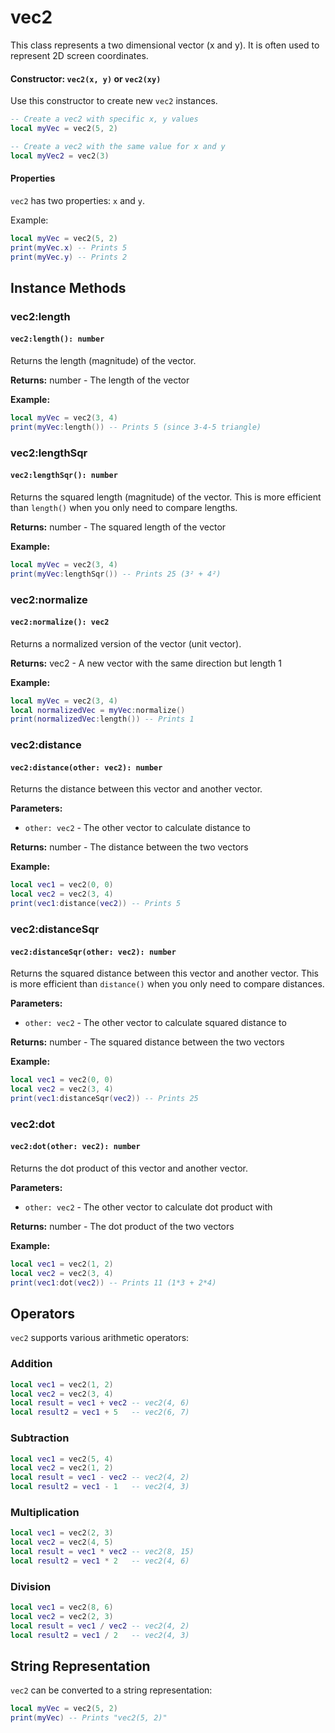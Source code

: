 # vec2

This class represents a two dimensional vector (x and y). It is often used to represent 2D screen coordinates.

#### Constructor: `vec2(x, y)` or `vec2(xy)`

Use this constructor to create new `vec2` instances.

```lua
-- Create a vec2 with specific x, y values
local myVec = vec2(5, 2)

-- Create a vec2 with the same value for x and y
local myVec2 = vec2(3)
```

#### Properties

`vec2` has two properties: `x` and `y`.

Example:
```lua
local myVec = vec2(5, 2)
print(myVec.x) -- Prints 5
print(myVec.y) -- Prints 2
```

## Instance Methods

### vec2:length

#### `vec2:length(): number`

Returns the length (magnitude) of the vector.

**Returns:** number - The length of the vector

**Example:**
```lua
local myVec = vec2(3, 4)
print(myVec:length()) -- Prints 5 (since 3-4-5 triangle)
```

### vec2:lengthSqr

#### `vec2:lengthSqr(): number`

Returns the squared length (magnitude) of the vector. This is more efficient than `length()` when you only need to compare lengths.

**Returns:** number - The squared length of the vector

**Example:**
```lua
local myVec = vec2(3, 4)
print(myVec:lengthSqr()) -- Prints 25 (3² + 4²)
```

### vec2:normalize

#### `vec2:normalize(): vec2`

Returns a normalized version of the vector (unit vector).

**Returns:** vec2 - A new vector with the same direction but length 1

**Example:**
```lua
local myVec = vec2(3, 4)
local normalizedVec = myVec:normalize()
print(normalizedVec:length()) -- Prints 1
```

### vec2:distance

#### `vec2:distance(other: vec2): number`

Returns the distance between this vector and another vector.

**Parameters:**
- `other: vec2` - The other vector to calculate distance to

**Returns:** number - The distance between the two vectors

**Example:**
```lua
local vec1 = vec2(0, 0)
local vec2 = vec2(3, 4)
print(vec1:distance(vec2)) -- Prints 5
```

### vec2:distanceSqr

#### `vec2:distanceSqr(other: vec2): number`

Returns the squared distance between this vector and another vector. This is more efficient than `distance()` when you only need to compare distances.

**Parameters:**
- `other: vec2` - The other vector to calculate squared distance to

**Returns:** number - The squared distance between the two vectors

**Example:**
```lua
local vec1 = vec2(0, 0)
local vec2 = vec2(3, 4)
print(vec1:distanceSqr(vec2)) -- Prints 25
```

### vec2:dot

#### `vec2:dot(other: vec2): number`

Returns the dot product of this vector and another vector.

**Parameters:**
- `other: vec2` - The other vector to calculate dot product with

**Returns:** number - The dot product of the two vectors

**Example:**
```lua
local vec1 = vec2(1, 2)
local vec2 = vec2(3, 4)
print(vec1:dot(vec2)) -- Prints 11 (1*3 + 2*4)
```

## Operators

`vec2` supports various arithmetic operators:

### Addition

```lua
local vec1 = vec2(1, 2)
local vec2 = vec2(3, 4)
local result = vec1 + vec2 -- vec2(4, 6)
local result2 = vec1 + 5   -- vec2(6, 7)
```

### Subtraction

```lua
local vec1 = vec2(5, 4)
local vec2 = vec2(1, 2)
local result = vec1 - vec2 -- vec2(4, 2)
local result2 = vec1 - 1   -- vec2(4, 3)
```

### Multiplication

```lua
local vec1 = vec2(2, 3)
local vec2 = vec2(4, 5)
local result = vec1 * vec2 -- vec2(8, 15)
local result2 = vec1 * 2   -- vec2(4, 6)
```

### Division

```lua
local vec1 = vec2(8, 6)
local vec2 = vec2(2, 3)
local result = vec1 / vec2 -- vec2(4, 2)
local result2 = vec1 / 2   -- vec2(4, 3)
```

## String Representation

`vec2` can be converted to a string representation:

```lua
local myVec = vec2(5, 2)
print(myVec) -- Prints "vec2(5, 2)"
```